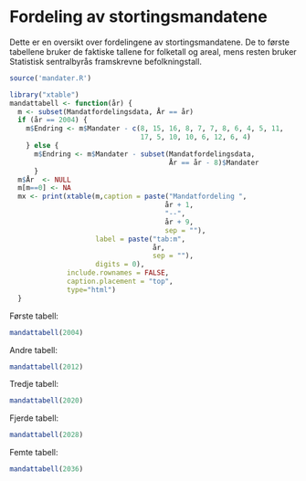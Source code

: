 Fordeling av stortingsmandatene
===============================

Dette er en oversikt over fordelingene av stortingsmandatene. De to første tabellene bruker de faktiske tallene for folketall og areal, mens resten bruker Statistisk sentralbyrås framskrevne befolkningstall.

```r
source('mandater.R')
```

```r
library("xtable")
mandattabell <- function(år) {
  m <- subset(Mandatfordelingsdata, År == år)
  if (år == 2004) {
    m$Endring <- m$Mandater - c(8, 15, 16, 8, 7, 7, 8, 6, 4, 5, 11,
                                17, 5, 10, 10, 6, 12, 6, 4)
    } else {
      m$Endring <- m$Mandater - subset(Mandatfordelingsdata,
                                       År == år - 8)$Mandater
      }
  m$År  <- NULL
  m[m==0] <- NA
  mx <- print(xtable(m,caption = paste("Mandatfordeling ",
                                      år + 1,
                                      "--",
                                      år + 9,
                                      sep = ""),
                     label = paste("tab:m",
                                   år,
                                   sep = ""),
                     digits = 0),
              include.rownames = FALSE,
              caption.placement = "top",
              type="html")
  }
```

Første tabell:

```r
mandattabell(2004)
```

Andre tabell:

```r
mandattabell(2012)
```

Tredje tabell:

```r
mandattabell(2020)
```

Fjerde tabell:

```r
mandattabell(2028)
```

Femte tabell:

```r
mandattabell(2036)
```
